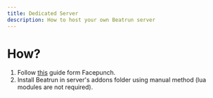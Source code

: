 ```yaml
---
title: Dedicated Server
description: How to host your own Beatrun server
---
```


# How?

1. Follow [this](https://wiki.facepunch.com/gmod/Downloading_a_Dedicated_Server) guide form Facepunch.
1. Install Beatrun in server's addons folder using manual method (lua modules are not required).
